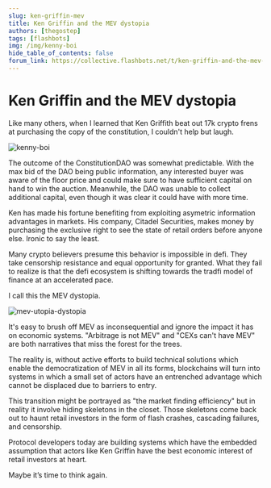 ```yaml
---
slug: ken-griffin-mev
title: Ken Griffin and the MEV dystopia
authors: [thegostep]
tags: [flashbots]
img: /img/kenny-boi
hide_table_of_contents: false
forum_link: https://collective.flashbots.net/t/ken-griffin-and-the-mev-dystopia/876
---
```


# Ken Griffin and the MEV dystopia

Like many others, when I learned that Ken Griffith beat out 17k crypto frens at purchasing the copy of the constitution, I couldn't help but laugh.

<!--truncate-->

![kenny-boi](/img/wsj-constitution.png)

The outcome of the ConstitutionDAO was somewhat predictable. With the max bid of the DAO being public information, any interested buyer was aware of the floor price and could make sure to have sufficient capital on hand to win the auction. Meanwhile, the DAO was unable to collect additional capital, even though it was clear it could have with more time.

Ken has made his fortune benefiting from exploiting asymetric information advantages in markets. His company, Citadel Securities, makes money by purchasing the exclusive right to see the state of retail orders before anyone else. Ironic to say the least.

Many crypto believers presume this behavior is impossible in defi. They take censorship resistance and equal opportunity for granted. What they fail to realize is that the defi ecosystem is shifting towards the tradfi model of finance at an accelerated pace.

I call this the MEV dystopia.

![mev-utopia-dystopia](/img/mev-utopia-dystopia.png)

It's easy to brush off MEV as inconsequential and ignore the impact it has on economic systems. "Arbitrage is not MEV" and "CEXs can't have MEV" are both narratives that miss the forest for the trees.

The reality is, without active efforts to build technical solutions which enable the democratization of MEV in all its forms, blockchains will turn into systems in which a small set of actors have an entrenched advantage which cannot be displaced due to barriers to entry.

This transition might be portrayed as "the market finding efficiency" but in reality it involve hiding skeletons in the closet. Those skeletons come back out to haunt retail investors in the form of flash crashes, cascading failures, and censorship.

Protocol developers today are building systems which have the embedded assumption that actors like Ken Griffin have the best economic interest of retail investors at heart.

Maybe it’s time to think again.

